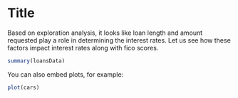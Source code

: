 Title
========================================================

Based on exploration analysis, it looks like loan length and amount requested play a role in determining the interest rates. Let us see how these factors impact interest rates along with fico scores.

```r
summary(loansData)
```

You can also embed plots, for example:

```r
plot(cars)
```

